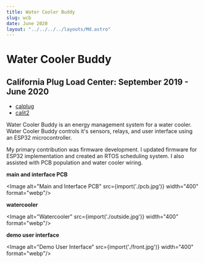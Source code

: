 ```yaml
---
title: Water Cooler Buddy
slug: wcb
date: June 2020
layout: "../../../../layouts/Md.astro"
---
```



# Water Cooler Buddy

## California Plug Load Center: September 2019 - June 2020

- [calplug](http://calplug.org/)
- [calit2](https://www.calit2.uci.edu/)

Water Cooler Buddy is an energy management system for a water cooler. Water
Cooler Buddy controls it's sensors, relays, and user interface using an ESP32
microcontroller.

My primary contribution was firmware development. I updated firmware for ESP32
implementation and created an RTOS scheduling system. I also assisted with PCB
population and water cooler wiring.

**main and interface PCB**

<Image alt="Main and Interface PCB" src={import('./pcb.jpg')} width="400" format="webp"/>

**watercooler**

<Image alt="Watercooler" src={import('./outside.jpg')} width="400" format="webp"/>

**demo user interface**

<Image alt="Demo User Interface" src={import('./front.jpg')} width="400" format="webp"/>
